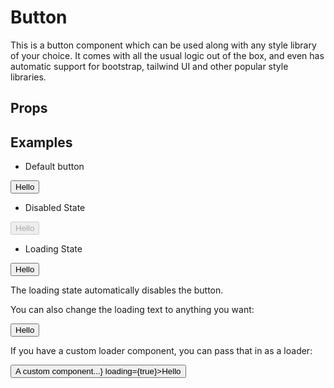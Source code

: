
<Meta title="Components/Button" component={Button} />

# Button

This is a button component which can be used along with any style library of your choice.
It comes with all the usual logic out of the box, and even has automatic support for bootstrap, tailwind UI and other popular style libraries. 

## Props

<Props of={Button} />

## Examples

- Default button

<Preview>
  <Story name="Default">
    <Button>Hello</Button>
  </Story>
</Preview>

- Disabled State

<Preview>
  <Story name="Disabled">
    <Button disabled={true}>Hello</Button>
  </Story>
</Preview>

- Loading State

<Preview>
  <Story name="Loading">
    <Button loading={true}>Hello</Button>
  </Story>
</Preview>

The loading state automatically disables the button.

You can also change the loading text to anything you want:

<Preview>
  <Story name="Loading with custom text">
    <Button loaderText="Fetching something" loading={true}>Hello</Button>
  </Story>
</Preview>

If you have a custom loader component, you can pass that in as a loader:

<Preview>
  <Story name="Loading with custom component">
    <Button loader={<h2>A custom component...</h2>} loading={true}>Hello</Button>
  </Story>
</Preview>
